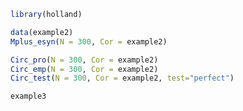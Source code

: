 ```r
library(holland)

data(example2)
Mplus_esyn(N = 300, Cor = example2)

Circ_pro(N = 300, Cor = example2)
Circ_emp(N = 300, Cor = example2)
Circ_test(N = 300, Cor = example2, test="perfect")
```

```r
example3
```

